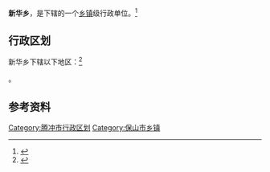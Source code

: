 {{中国乡级行政区|53/05/22/210/000}}

'''新华乡'''，是{{PRC admin/fullname|53/05/22/210/000|3}}下辖的一个[[乡镇|乡镇]]级行政单位。<ref>{{PRC admin/ref sgc|{{PRC admin/parent|53/05/22/210/000}}}}</ref>

== 行政区划 ==

新华乡下辖以下地区：<ref>{{PRC admin/ref sgc|53/05/22/210/000}}</ref>

{{PRC admin/children|53/05/22/210/000}}。

== 参考资料 ==

{{reflist}}

{{行政区划小作品}}
{{腾冲县行政区划}}

[[Category:腾冲市行政区划|Category:腾冲市行政区划]]
[[Category:保山市乡镇|Category:保山市乡镇]]